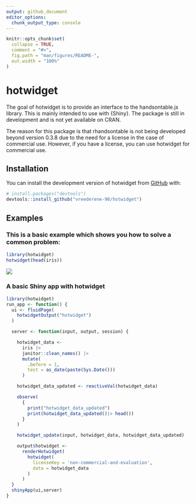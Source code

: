 ```yaml
---
output: github_document
editor_options: 
  chunk_output_type: console
---
```


<!-- README.md is generated from README.Rmd. Please edit that file -->

```r
knitr::opts_chunk$set(
  collapse = TRUE,
  comment = "#>",
  fig.path = "man/figures/README-",
  out.width = "100%"
)
```

# hotwidget

<!-- badges: start -->
<!-- badges: end -->

The goal of hotwidget is to provide an interface to the handsontable.js library. This is mainly intended to use with {Shiny}.
The package is still in development and is not yet available on CRAN.

The reason for this package is that rhandsontable is not being developed beyond version 0.3.8 due to the need for a license in the case of commercial use. 
However, if you have a license, you can use hotwidget for commercial use.

## Installation

You can install the development version of hotwidget from [GitHub](https://github.com/) with:

``` r
# install.packages("devtools")
devtools::install_github("vreederene-90/hotwidget")
```

## Examples

### This is a basic example which shows you how to solve a common problem:

```r
library(hotwidget)
hotwidget(head(iris))
```
![](man/figures/example.png)

### A basic Shiny app with hotwidget
```r
library(hotwidget)
run_app <- function() {
  ui <- fluidPage(
    hotwidgetOutput("hotwidget")
  )

  server <- function(input, output, session) {

    hotwidget_data <-
      iris |>
      janitor::clean_names() |>
      mutate(
        .before = 1,
        test = as_date(paste(Sys.Date()))
      )

    hotwidget_data_updated <- reactiveVal(hotwidget_data)

    observe(
      {
        print("hotwidget_data_updated")
        print(hotwidget_data_updated()|> head())
      }
    )

    hotwidget_update(input, hotwidget_data, hotwidget_data_updated)

    output$hotwidget <-
      renderHotwidget(
        hotwidget(
          licenseKey = 'non-commercial-and-evaluation',
          data = hotwidget_data
        )
      )
  }
  shinyApp(ui,server)
}


```


